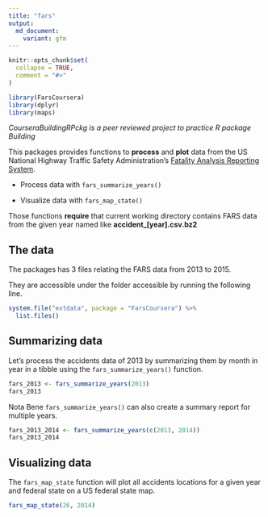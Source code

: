 ```yaml
---
title: "fars"
output:
  md_document:
    variant: gfm
---
```


```r
knitr::opts_chunk$set(
  collapse = TRUE,
  comment = "#>"
)
```

```r
library(FarsCoursera)
library(dplyr)
library(maps)
```

*CourseraBuildingRPckg is a peer reviewed project to practice R package Building*  

This packages provides functions to **process** and **plot** data from the US National Highway Traffic Safety Administration's [Fatality Analysis Reporting System](https://www.nhtsa.gov/research-data/fatality-analysis-reporting-system-fars).


* Process data with `fars_summarize_years()`

* Visualize data with `fars_map_state()`

Those functions **require** that current working directory contains FARS data from the given year named like **accident_[year].csv.bz2**


## The data

The packages has 3 files relating the FARS data from 2013 to 2015.

They are accessible under the folder accessible by running the following line.

```r
system.file("extdata", package = "FarsCoursera") %>% 
  list.files()
```



## Summarizing data 

Let's process the accidents data of 2013 by summarizing them by month in year in a tibble using the `fars_summarize_years()` function.


```r
fars_2013 <- fars_summarize_years(2013)
fars_2013
```

Nota Bene `fars_summarize_years()` can also create a summary report for multiple years.

```r
fars_2013_2014 <- fars_summarize_years(c(2013, 2014))
fars_2013_2014
```

## Visualizing data

The `fars_map_state` function will plot all accidents locations for a given year and federal state on a US federal state map.

```r
fars_map_state(26, 2014)
```

